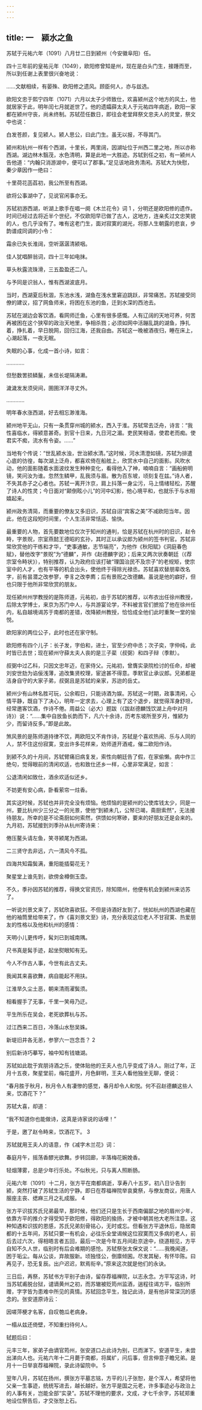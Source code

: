 ```yaml
---
---
---
```

title: 一　颍水之鱼
---




苏轼于元祐六年（1091）八月廿二日到颍州（今安徽阜阳）任。

四十三年前的皇祐元年（1049），欧阳修曾知是州，现在是白头门生，接踵而至，所以到任谢上表里很兴奋地说：

……文献相续，有晏殊、欧阳修之遗风。顾臣何人，亦与兹选。



欧阳文忠于熙宁四年（1071）六月以太子少师致仕，欢喜颍州这个地方的风土，他就居家于此，明年闰七月就逝世了。他的遗孀薛太夫人于元祐四年病逝，欧阳一家都在颍州守丧，尚未终制。苏轼莅任数日，即往会老堂拜祭文忠夫人的灵堂，祭文中也说：

白发苍颜，复见颍人。颍人思公，曰此门生。虽无以报，不辱其门。



颍州和杭州一样有个西湖，十里长，两里阔，因湖址位于州西二里之地，所以亦称西湖。湖边林木翳茂，水色清明，算是此地一大胜迹。苏轼到任之初，有一颍州人告他道：“内翰只消游湖中，便可以了郡事。”足见该地政务清闲。苏轼大为快慰，秦少章因作一绝曰：

十里荷花菡萏初，我公所至有西湖。

欲将公事湖中了，见说官闲事亦无。



苏轼初游西湖，听湖上歌手在唱一阕《木兰花令》词 1 ，分明还是欧阳修的遗作。时间已经过去将近半个世纪，不仅欧阳早已做了古人，这地方，连亲炙过文忠笑貌的人，也几乎没有了。唯有这老门生，面对寂寞的湖光，将那人生朝露的悲哀，步韵谱成同调的小令：

霜余已失长淮阔，空听潺潺清颍咽。

佳人犹唱醉翁词，四十三年如电抹。

草头秋露流珠滑，三五盈盈还二八。

与予同是识翁人，惟有西湖波底月。



当时，西湖夏后秋涸，东池水浅，湖鱼在浅水里窘迫跳跃，非常痛苦。苏轼接受同僚的建议，招了网鱼师来，将困在东池的鱼，迁到水深的西池去。

苏轼在湖边会客饮酒，看网师迁鱼，心里有很多感慨。人有辽阔的天地可养，何苦再被困在这个狭窄的政治天地里，争相杀戮；必须如网中活蹦乱跳的湖鱼，挣扎着，挣扎着，早日脱网，回归江海，还我自由。苏轼这一晚被酒夜归，睡在床上，心潮起落，一夜无眠。

失眠的心事，化成一首小诗，如言：

…………

但愁数罟损鳞鬣，未信长堤隔涛濑。

濊濊发发须臾间，圉圉洋洋寻丈外。

…………

明年春水涨西湖，好去相忘渺淮海。



颍州地平无山，只有一条贯穿州城的颍水，西入于淮。苏轼常去泛舟，诗言：“我性喜临水，得颍意甚奇。到官十日来，九日河之湄。吏民笑相语，使君老而痴。使君实不痴，流水有令姿。……”

当地有个传说：“世乱颍水浊，世治颍水清。”这时候，河水清澄如镜，苏轼为排遣心底的彷徨，每次湖上泛舟，都喜欢倚在船舷上，欣赏水中自己的面影。风吹水动，他的面影随着水面波纹发生种种变化，看得他入了神，喃喃自言：“画船俯明镜，笑问汝为谁。忽然生鳞甲，乱我须与眉。散为百东坡，顷刻复在兹。”诗人者，不失其赤子之心者也。苏轼一离开汴京，肩上抖落一身尘污，马上情绪轻松，苏醒了诗人的性灵；今日面对“颠倒眩小儿”的河中幻影，他心境平和，也就乐于与水相嬉起来。

颍州政务清简，而重要的僚友又多旧识，苏轼自诩“宾客之美”不减欧阳当年。因此，他在这段短时间里，个人生活非常恬适、愉快。

最重要的人物，首先要数地位仅次于知州的通判，恰是苏轼在杭州时的旧识，赵令畤，字景贶，宗室燕懿王德昭的玄孙，其时正以承议郎为颍州的签书判官。苏轼非常欣赏他的干练和才华，“吏事通敏，志节端亮”，为他作《秋阳赋》《洞庭春色赋》，替他改字“景贶”为“德麟”，并作《赵德麟字说》；后来又两次状奏朝廷（《荐宗室令畤状》），特别推荐，认为政府应该打破“理国治民不及宗子”的老规矩，使宗室中的人才，也有平等的机会出头，使他终于得除光禄丞。苏轼喜欢替朋辈改名字，前有昙潜之改参寥，李豸之改李廌；后有景贶之改德麟。虽说是他的癖好，但也只限于他所非常欣赏的朋友。

现任颍州州学教授的是陈师道，元祐初，由于苏轼的推荐，以布衣出任徐州教授，后除太学博士，来京为苏门中人，与共游宴论学，不料被言官们摭拾了他在徐州任内，私自越境谒苏于南都的差错，改降颍州教授，恰恰成全他们此时重聚一堂的愉悦。

欧阳家的两位公子，此时也还在家守制。

欧阳修有四个儿子：长子发，字伯和，进士，官至少府中丞；次子奕，字仲纯，此时皆已去世；现在颍州守薛太夫人丧的是三子棐（叔弼）和四子辩（季默）。

叔弼中过乙科，只因文忠年迈，在家侍父。元祐初，曾膺实录院检讨的任命，却被刘安世劾为谄佞浅薄，追改集贤校理，宦途甚不得意。季默官止承议郎。兄弟都是洁身自守的大家子弟，叔弼且是苏轼的亲家，苏迨的岳丈。

颍州少有山林名胜可玩，公余暇日，只能诗酒为娱。苏轼这一时期，政事清闲，心情平静，既自下了决心，明年一定求去，心理上有了这个退步，就觉得浑身舒坦，经常邀客饮酒，作诗不倦。周益公（必大）题跋（《跋赵德麟饯饮湖上舟中对月诗》）说：“……集中自放鱼长韵而下，凡六十余诗，历考东坡所至岁月，惟颍为少，而留诗反多。”即是此故。

煞风景的是陈师道持律不饮，两欧阳又不肯作诗，苏轼是个喜欢热闹、乐与人同的人，禁不住这份寂寞，变出许多花样来，劝师道开酒戒，催二欧阳作诗。

到颍不久的十月间，苏轼臂痛旧病复发，索性向朝廷告了假，在家偷懒。病中作三绝句，觉得眼前的清闲欢适，也和致仕还乡一样，心里非常满足，如言：

公退清闲如致仕，酒余欢适似还乡。

不妨更有安心病，卧看萦帘一炷香。



其实这时候，苏轼也并非完全没有烦恼。他烦恼的是颍州的公使库钱太少，同是一州，要比杭州少三分之一的光景，使他“到颍未几，公帑已竭，斋厨索然”，无法接待朋友。所幸的是不论斋厨如何索然，供馈如何寒碜，要来的好朋友还是会来的。九月初，苏轼接到刘季孙从杭州寄诗来：

倦压鳌头请左鱼，笑寻颍尾为西湖。

二三贤守去非远，六一清风今不孤。

四海共知霜鬓满，重阳能插菊花无？

聚星堂上谁先到，欲傍金樽倒玉壶。



不久，季孙因苏轼的推荐，得换文官资历，除知隰州，他便有机会到颍州来访苏了。

一听说刘景文来了，苏轼欣喜欲狂。不但是诗酒好友到了，恍如杭州的西湖也藏在他的袖筒里给带来了，作《喜刘景文至》诗，充分表现这位老人不甘寂寞、热爱朋友的性格以及他和杭州的感情：

天明小儿更传呼，髯刘已到城南隅。

尺书真是髯手迹，起坐熨眼知有无。

今人不作古人事，今世有此古丈夫。

我闻其来喜欲舞，病自能起不用扶。

江淮旱久尘土恶，朝来清雨濯鬓须。

相看握手了无事，千里一笑毋乃迂。

平生所乐在吴会，老死欲葬杭与苏。

过江西来二百日，冷落山水愁吴姝。

新堤旧井各无恙，参寥六一岂念吾？ 2

别后新诗巧摹写，袖中知有钱塘湖。



苏轼如此耽于宾朋诗酒之乐，使体贴他的王夫人也几乎变成了诗人。刚过了年，正月十五夜，聚星堂前，梅花盛开，月色鲜明，王夫人看他独坐无聊，便说：

“春月胜于秋月，秋月令人有凄惨的感觉，春月却令人和悦。何不召赵德麟这些人来，饮酒花下？”

苏轼大喜，却道：

“我不知道你也能做诗，这真是诗家说的话哩！”

于是，邀了赵令畤来，饮酒花下。 3

苏轼就用王夫人的语意，作《减字木兰花》词：

春庭月午，摇荡香醪光欲舞。步转回廊，半落梅花婉娩香。

轻烟薄雾，总是少年行乐处。不似秋光，只与离人照断肠。



元祐六年（1091）十二月，张方平在南都病逝，享寿八十五岁。初八日讣告到颍，突然打破了苏轼生活的宁静。即日在荐福禅院举哀奠祭，与僚友商议，用唐人服座主丧、缌麻三月之礼成服。 4

张方平识拔苏氏兄弟最早，那时候，他们还只是生长于西南偏鄙之地的眉州少年，依靠方平的推介才得受知于欧阳修，得欧阳的揄扬，才被中朝其他大老所注意。这种知遇和识拔的恩感，苏氏兄弟刻骨铭心，无时或忘。但看张方平退休后，隐居南都的十五年间，苏轼只要一有机会，必往乐全堂谒候这位寂寞而又多病的老人，前后去过六次，得相晤言者五回，最后一次是今年五月间赴京途中，绕道相见，方平自知不久人世，临别时有后会难期的感怆。苏轼祭张太保文说：“……我晚闻道，困于垢尘。每从公谈，弃故服新。顷独怪公，倒廪倾囷。尽发其秘，有怀毕陈。曰再见子，恐无复辰。出户迟迟，默焉衔辛。”原来这次就是他们的永诀。

三日后，再祭，苏轼书方平别子由诗，留存荐福禅院，以志永念。方平写这诗，时当苏轼甫脱台狱，谴谪黄州之初，而苏辙被贬筠州监酒，遄程往谒方平，临别所赠，字字皆为患难中所见的真情。苏轼回念平生，独记此诗，是有他非常深沉的感念的。张安道原诗云：

因嗟萍梗才名客，自叹匏瓜老病身。

一榻从兹还倚壁，不知重扫待何人。



轼题后曰：

元丰三年，家弟子由谪官筠州，张安道口占此诗为别，已而涕下。安道平生，未尝出涕向人也。元祐六年十二月薨于南都，将属纩，问后事，但言伸意子瞻兄弟。是月十一日举哀荐福禅院，录此诗留院中。 5



翌年八月，苏轼在扬州，撰张方平墓志铭，方平的儿子张恕，是个浑人，希望将他父亲一生事迹，统统写进去，越长越好。张方平是国之元老，许多事迹必与政治上的人事有关，岂能全部“实录”。苏轼不理他的要求，文成，才七千余字，苏轼郑重地设位祭告后，才交张恕上石。